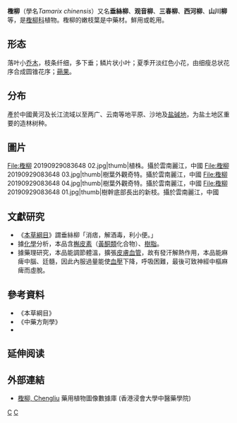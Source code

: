 {{Speciesbox 
| genus = Tamarix
| species = chinensis
| authority = Lour., 1790
| image = Tamaris3.jpg
| image_caption = 沙漠中的檉柳
}}
'''檉柳'''（學名''Tamarix chinensis''）又名'''垂絲柳'''、'''观音柳'''、'''三春柳'''、'''西河柳'''、'''山川柳'''等，是[[檉柳科|檉柳科]]植物。檉柳的嫩枝葉是中藥材。鮮用或乾用。

==形态==
落叶小[[乔木|乔木]]，枝条纤细，多下垂；鳞片状小叶；夏季开淡红色小花，由细瘦总状花序合成圆锥花序；[[蒴果|蒴果]]。

==分布==
產於中國黄河及长江流域以至两广、云南等地平原、沙地及[[盐碱地|盐碱地]]，为盐土地区重要的造林树种。

== 圖片 ==
<gallery>
File:檉柳 20190929083648 02.jpg|thumb|植株。攝於雲南麗江，中國
File:檉柳 20190929083648 03.jpg|thumb|樹葉外觀奇特。攝於雲南麗江，中國
File:檉柳 20190929083648 04.jpg|thumb|樹葉外觀奇特。攝於雲南麗江，中國
File:檉柳 20190929083648 01.jpg|thumb|樹幹底部長出的新枝。攝於雲南麗江，中國
</gallery>

== 文獻研究 ==
*《[[本草綱目|本草綱目]]》謂垂絲柳「消痞，解酒毒，利小便。」
*據[[化學|化學]]分析，本品含[[槲皮素|槲皮素]]（[[黃酮類|黃酮類]]化合物）、[[樹脂|樹脂]]。
*據藥理研究，本品能調節體溫，擴張[[皮膚|皮膚]][[血管|血管]]，故有發汗解熱作用，本品能麻痺中腦、廷髓，因此內服過量能使[[血壓|血壓]]下降，呼吸困難，最後可致神經中樞麻痺而虛脫。

== 參考資料 ==
{{refbegin}}
*《本草綱目》
*《中藥方劑學》
* {{CPNI| zh=柽柳 | id=108-24277 | binomial=Tamarix chinensis | authority=Lour. | var= | accessdate=2013-01-18}}
{{refend}}

== 延伸阅读 ==
{{Wikisource further reading}}

==外部連結==
* [http://libproject.hkbu.edu.hk/was40/detail?lang=ch&channelid=1288&searchword=herb_id=D00777 檉柳, Chengliu] {{Wayback|url=http://libproject.hkbu.edu.hk/was40/detail?lang=ch&channelid=1288&searchword=herb_id=D00777 |date=20190815043232 }} 藥用植物圖像數據庫 (香港浸會大學中醫藥學院) {{zh-hant}}{{en}}
{{Commons category|Tamarix chinensis}}
{{Taxonbar|from=Q6825364}}

[[Category:柽柳科|C]]
[[Category:1790年描述的植物|C]]
